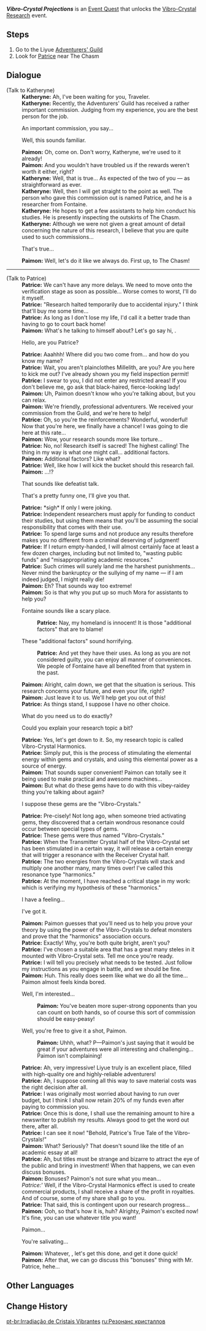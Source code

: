 {{Quest Infobox
|id            = 71664
|image         = Event Quest Vibro-Crystal Projections.png
|type          = World
|region        = 
|area          = 
|event_name    = Vibro-Crystal/2022-04-21
|requirement   = 
|startLocation = 
|prev          = 
|next          = 
|rewards       = Adventurer's Experience*4;Mora*10,000
|otherRewards  = 
* Unlocks the [[Vibro-Crystal Research]] event.
|characters    = Katheryne (Liyue); Paimon; Patrice; Traveler
}}
'''''Vibro-Crystal Projections''''' is an [[Event Quest]] that unlocks the [[Vibro-Crystal Research]] event.

==Steps==
# Go to the Liyue [[Adventurers' Guild]]
# Look for [[Patrice]] near The Chasm

==Dialogue==
{{Quest Description|A certain researcher from Fontaine is currently performing some esoteric research in The Chasm.}}
{{Dialogue Start}}
;(Talk to Katheryne)
:'''Katheryne:''' Ah, I've been waiting for you, Traveler.
:'''Katheryne:''' Recently, the Adventurers' Guild has received a rather important commission. Judging from my experience, you are the best person for the job.
:{{DIcon}} An important commission, you say...
:{{DIcon}} Well, this sounds familiar.
:'''Paimon:''' Oh, come on. Don't worry, Katheryne, we're used to it already!
:'''Paimon:''' And you wouldn't have troubled us if the rewards weren't worth it either, right?
:'''Katheryne:''' Well, that is true... As expected of the two of you &mdash; as straightforward as ever.
:'''Katheryne:''' Well, then I will get straight to the point as well. The person who gave this commission out is named Patrice, and he is a researcher from Fontaine.
:'''Katheryne:''' He hopes to get a few assistants to help him conduct his studies. He is presently inspecting the outskirts of The Chasm.
:'''Katheryne:''' Although we were not given a great amount of detail concerning the nature of this research, I believe that you are quite used to such commissions...
:{{DIcon}} That's true...
:'''Paimon:''' Well, let's do it like we always do. First up, to The Chasm!
----
;(Talk to Patrice)
:'''Patrice:''' We can't have any more delays. We need to move onto the verification stage as soon as possible... Worse comes to worst, I'll do it myself.
:'''Patrice:''' "Research halted temporarily due to accidental injury." I think that'll buy me some time...
:'''Patrice:''' As long as I don't lose my life, I'd call it a better trade than having to go to court back home!
:'''Paimon:''' What's he talking to himself about? Let's go say hi, {{Traveler}}.
:{{DIcon}} Hello, are you Patrice?
:'''Patrice:''' Aaahhh! Where did you two come from... and how do you know my name?
:'''Patrice:''' Wait, you aren't plainclothes Millelith, are you? Are you here to kick me out? I've already shown you my field inspection permit!
:'''Patrice:''' I swear to you, I did not enter any restricted areas! If you don't believe me, go ask that black-haired, fierce-looking lady!
:'''Paimon:''' Uh, Paimon doesn't know who you're talking about, but you can relax.
:'''Paimon:''' We're friendly, professional adventurers. We received your commission from the Guild, and we're here to help!
:'''Patrice:''' Oh, so you're the reinforcements? Wonderful, wonderful! Now that you're here, we finally have a chance! I was going to die here at this rate...
:'''Paimon:''' Wow, your research sounds more like torture...
:'''Patrice:''' No, no! Research itself is sacred! The highest calling! The thing in my way is what one might call... additional factors.
:'''Paimon:''' Additional factors? Like what?
:'''Patrice:''' Well, like how I will kick the bucket should this research fail.
:'''Paimon:''' ...!?
:{{DIcon}} That sounds like defeatist talk.
:{{DIcon}} That's a pretty funny one, I'll give you that.
:'''Patrice:''' *sigh* If only I were joking.
:'''Patrice:''' Independent researchers must apply for funding to conduct their studies, but using them means that you'll be assuming the social responsibility that comes with their use.
:'''Patrice:''' To spend large sums and not produce any results therefore makes you no different from a criminal deserving of judgment!
:'''Patrice:''' If I return empty-handed, I will almost certainly face at least a few dozen charges, including but not limited to, "wasting public funds" and "misappropriating academic resources."
:'''Patrice:''' Such crimes will surely land me the harshest punishments... Never mind the bankruptcy or the sullying of my name &mdash; if I am indeed judged, I might really die!
:'''Paimon:''' Eh? That sounds way too extreme!
:'''Paimon:''' So is that why you put up so much Mora for assistants to help you?
:{{DIcon}} Fontaine sounds like a scary place.
::'''Patrice:''' Nay, my homeland is innocent! It is those "additional factors" that are to blame!
:{{DIcon}} These "additional factors" sound horrifying.
::'''Patrice:''' And yet they have their uses. As long as you are not considered guilty, you can enjoy all manner of conveniences. We people of Fontaine have all benefited from that system in the past.
:'''Paimon:''' Alright, calm down, we get that the situation is serious. This research concerns your future, and even your life, right?
:'''Paimon:''' Just leave it to us. We'll help get you out of this!
:'''Patrice:''' As things stand, I suppose I have no other choice.
:{{DIcon}} What do you need us to do exactly?
:{{DIcon}} Could you explain your research topic a bit?
:'''Patrice:''' Yes, let's get down to it. So, my research topic is called Vibro-Crystal Harmonics.
:'''Patrice:''' Simply put, this is the process of stimulating the elemental energy within gems and crystals, and using this elemental power as a source of energy.
:'''Paimon:''' That sounds super convenient! Paimon can totally see it being used to make practical and awesome machines...
:'''Paimon:''' But what do these gems have to do with this vibey-raidey thing you're talking about again?
:{{DIcon}} I suppose these gems are the "Vibro-Crystals."
:'''Patrice:''' Pre-cisely! Not long ago, when someone tried activating gems, they discovered that a certain wondrous resonance could occur between special types of gems.
:'''Patrice:''' These gems were thus named "Vibro-Crystals."
:'''Patrice:''' When the Transmitter Crystal half of the Vibro-Crystal set has been stimulated in a certain way, it will release a certain energy that will trigger a resonance with the Receiver Crystal half.
:'''Patrice:''' The two energies from the Vibro-Crystals will stack and multiply one another many, many times over! I've called this resonance type "harmonics."
:'''Patrice:''' At the moment, I have reached a critical stage in my work: which is verifying my hypothesis of these "harmonics."
:{{DIcon}} I have a feeling...
:{{DIcon}} I've got it.
:'''Paimon:''' Paimon guesses that you'll need us to help you prove your theory by using the power of the Vibro-Crystals to defeat monsters and prove that the "harmonics" association occurs.
:'''Patrice:''' Exactly! Why, you're both quite bright, aren't you?
:'''Patrice:''' I've chosen a suitable area that has a great many steles in it mounted with Vibro-Crystal sets. Tell me once you're ready.
:'''Patrice:''' I will tell you precisely what needs to be tested. Just follow my instructions as you engage in battle, and we should be fine.
:'''Paimon:''' Huh. This really does seem like what we do all the time... Paimon almost feels kinda bored.
:{{DIcon}} Well, I'm interested...
::'''Paimon:''' You've beaten more super-strong opponents than you can count on both hands, so of course this sort of commission should be easy-peasy!
:{{DIcon}} Well, you're free to give it a shot, Paimon.
::'''Paimon:''' Uhhh, what? P&mdash;Paimon's just saying that it would be great if your adventures were all interesting and challenging... Paimon isn't complaining!
:'''Patrice:''' Ah, very impressive! Liyue truly is an excellent place, filled with high-quality ore and highly-reliable adventurers!
:'''Patrice:''' Ah, I suppose coming all this way to save material costs was the right decision after all.
:'''Patrice:''' I was originally most worried about having to run over budget, but I think I shall now retain 20% of my funds even after paying to commission you.
:'''Patrice:''' Once this is done, I shall use the remaining amount to hire a newswriter to publish my results. Always good to get the word out there, after all.
:'''Patrice:''' I can see it now! "Behold, Patrice's True Tale of the Vibro-Crystals!"
:'''Paimon:''' What? Seriously? That doesn't sound like the title of an academic essay at all!
:'''Patrice:''' Ah, but titles must be strange and bizarre to attract the eye of the public and bring in investment! When that happens, we can even discuss bonuses.
:'''Paimon:''' Bonuses? Paimon's not sure what you mean...
:''Patrice:''' Well, if the Vibro-Crystal Harmonics effect is used to create commercial products, I shall receive a share of the profit in royalties. And of course, some of my share shall go to you.
:'''Patrice:''' That said, this is contingent upon our research progress...
:'''Paimon:''' Ooh, so that's how it is, huh? Alrighty, Paimon's excited now! It's fine, you can use whatever title you want!
:{{DIcon}} Paimon...
:{{DIcon}} You're salivating...
:'''Paimon:''' Whatever, {{Traveler}}, let's get this done, and get it done quick!
:'''Paimon:''' After that, we can go discuss this "bonuses" thing with Mr. Patrice, hehe...
{{Dialogue End}}

==Other Languages==
{{Other Languages
|en      = Vibro-Crystal Projections
|zhs     = 振晶射影
|zhs_rm  = Zhèn Jīng Shèyǐng
|zht     = 振晶射影
|zht_rm  = Zhèn Jīng Shèyǐng
|zh_tl   = Vibrating Crystal Projections
|ja      = 振晶射影
|ja_rm   = Shinshou Shaei{{Assumed}}
|ja_tl   = Vibro-Crystal Projections
|ko      = 진동 수정 투영
|ko_tl   = Vibration Crystal Projections
|es      = Irradiación resonante
|es_tl   = Resonant Irradiation
|fr      = Irradiation du vibrocristal
|fr_tl   = Vibrocrystal Irradiation
|ru      = Резонанс кристаллов
|ru_tl   = Resonance of Crystals
|th      = การฉายแสงของผลึกสั่นสะเทือน
|th_rm   = 
|th_tl   = 
|vi      = Pha Lê Phản Chiếu
|vi_tl   = 
|de      = Widerschein der Kristalle
|de_tl   = Reverberation of Crystals
|id      = Pancaran Kristal Resonansi
|id_tl   = The Radiance of Resonance Crystal
|pt      = Irradiação de Cristais Vibrantes
|pt_tl   = 
}}

==Change History==
{{Change History|2.6}}
<noinclude>
[[pt-br:Irradiação de Cristais Vibrantes]]
[[ru:Резонанс кристаллов]]
</noinclude>